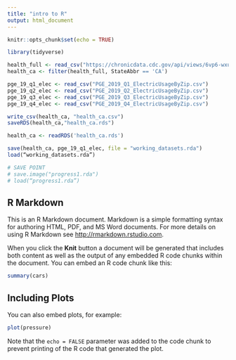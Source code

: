 ```yaml
---
title: "intro to R"
output: html_document
---
```


```r
knitr::opts_chunk$set(echo = TRUE)

library(tidyverse)

```

```r
health_full <- read_csv("https://chronicdata.cdc.gov/api/views/6vp6-wxuq/rows.csv?accessType=DOWNLOAD")
health_ca <- filter(health_full, StateAbbr == 'CA')

```

```r
pge_19_q1_elec <- read_csv("PGE_2019_Q1_ElectricUsageByZip.csv")
pge_19_q2_elec <- read_csv("PGE_2019_Q2_ElectricUsageByZip.csv")
pge_19_q3_elec <- read_csv("PGE_2019_Q3_ElectricUsageByZip.csv")
pge_19_q4_elec <- read_csv("PGE_2019_Q4_ElectricUsageByZip.csv")
```


```r

write_csv(health_ca, "health_ca.csv")
saveRDS(health_ca,"health_ca.rds")

health_ca <- readRDS('health_ca.rds')

save(health_ca, pge_19_q1_elec, file = "working_datasets.rda")
load(“working_datasets.rda”)

# SAVE POINT
# save.image("progress1.rda")
# load(“progress1.rda”)

```



## R Markdown

This is an R Markdown document. Markdown is a simple formatting syntax for authoring HTML, PDF, and MS Word documents. For more details on using R Markdown see <http://rmarkdown.rstudio.com>.

When you click the **Knit** button a document will be generated that includes both content as well as the output of any embedded R code chunks within the document. You can embed an R code chunk like this:

```r
summary(cars)
```

## Including Plots

You can also embed plots, for example:

```r
plot(pressure)
```

Note that the `echo = FALSE` parameter was added to the code chunk to prevent printing of the R code that generated the plot.
